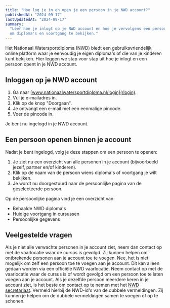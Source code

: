 ```yaml
---
title: "Hoe log je in en open je een persoon in je NWD account?"
publishedAt: "2024-09-17"
lastUpdatedAt: "2024-09-17"
summary:
  "Leer hoe je inlogt op je NWD account en hoe je vervolgens een persoon opent
  om diploma's en voortgang te bekijken."
---
```


Het Nationaal Watersportdiploma (NWD) biedt een gebruiksvriendelijk online
platform waar je eenvoudig je eigen diploma's of die van je kinderen kunt
bekijken. Hier leggen we stap voor stap uit hoe je inlogt en een persoon opent
in je NWD account.

## Inloggen op je NWD account

1. Ga naar [www.nationaalwatersportdiploma.nl/login](/login).
2. Vul je e-mailadres in.
3. Klik op de knop "Doorgaan".
4. Je ontvangt een e-mail met een eenmalige pincode.
5. Voer de pincode in.

Je bent nu ingelogd in je NWD account.

## Een persoon openen binnen je account

Nadat je bent ingelogd, volg je deze stappen om een persoon te openen:

1. Je ziet nu een overzicht van alle personen in je account (bijvoorbeeld
   jezelf, partner en/of kinderen).
2. Klik op de naam van de persoon wiens diploma's of voortgang je wilt bekijken.
3. Je wordt nu doorgestuurd naar de persoonlijke pagina van de geselecteerde
   persoon.

Op de persoonlijke pagina vind je een overzicht van:

- Behaalde NWD diploma's
- Huidige voortgang in cursussen
- Persoonlijke gegevens

## Veelgestelde vragen

<dl className="divide-y divide-gray-900/10 rounded-lg border border-gray-900/10">

<Faq question="Ik zie niet alle personen in mijn account. Wat nu?">
  Als je niet alle verwachte personen in je account ziet, neem dan contact op
  met de vaarlocatie waar de cursus is gevolgd. Zij kunnen helpen om ontbrekende
  personen aan je account toe te voegen.
</Faq>

<Faq question="Kan ik zelf een persoon toevoegen aan mijn account?">
  Nee, het is niet mogelijk om zelf een persoon toe te voegen aan je account.
  Dit kan alleen gedaan worden via een officiële NWD vaarlocatie. Neem contact
  op met de vaarlocatie waar de cursus is of wordt gevolgd om een persoon toe te
  laten voegen aan je account.
</Faq>

<Faq question="Ik zie dezelfde persoon meerdere keren in mijn account. Wat moet ik doen?">
  Als je dezelfde persoon meerdere keren in je account ziet, is het beste om
  contact op te nemen met het <a href="/contact">NWD secretariaat</a>. Vermeld
  hierbij de NWD-id's van de dubbele vermeldingen. Zij kunnen je helpen om de
  dubbele vermeldingen samen te voegen of op te schonen.
</Faq>

</dl>
